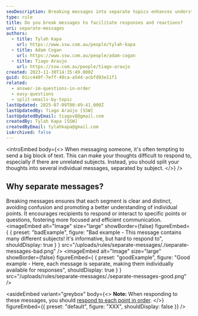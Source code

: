 ```yaml
---
seoDescription: Breaking messages into separate topics enhances understanding and encourages focused responses/reactions by clarifying individual points.
type: rule
title: Do you break messages to facilitate responses and reactions?
uri: separate-messages
authors:
  - title: Tylah Kapa
    url: https://www.ssw.com.au/people/tylah-kapa
  - title: Adam Cogan
    url: https://www.ssw.com.au/people/adam-cogan
  - title: Tiago Araujo
    url: https://ssw.com.au/people/tiago-araujo
created: 2023-11-30T14:35:49.000Z
guid: 01cc440f-7eff-49ca-a544-acbfd93e11f1
related:
  - answer-im-questions-in-order
  - easy-questions
  - split-emails-by-topic
lastUpdated: 2025-07-09T00:49:41.000Z
lastUpdatedBy: Tiago Araújo [SSW]
lastUpdatedByEmail: tiagov8@gmail.com
createdBy: Tylah Kapa [SSW]
createdByEmail: tylahkapa@gmail.com
isArchived: false
---
```


<introEmbed
  body={<>
When messaging someone, it's often tempting to send a big block of text. This can make your thoughts difficult to respond to, especially if there are unrelated subjects. Instead, you should split your thoughts into several individual messages, separated by subject.
  </>}
/>
## Why separate messages?

Breaking messages ensures that each segment is clear and distinct, avoiding confusion and promoting a better understanding of individual points. It encourages recipients to respond or interact to specific points or questions, fostering more focused and efficient communication.
<imageEmbed
  alt="Image"
  size="large"
  showBorder={false}
  figureEmbed={ {
    preset: "badExample",
    figure: "Bad example - This message contains many different subjects! It's informative, but hard to respond to",
    shouldDisplay: true
  } }
  src="/uploads/rules/separate-messages/./separate-messages-bad.png"
/>
<imageEmbed
  alt="Image"
  size="large"
  showBorder={false}
  figureEmbed={ {
    preset: "goodExample",
    figure: "Good example - Here, each message is separate, making them individually available for responses",
    shouldDisplay: true
  } }
  src="/uploads/rules/separate-messages/./separate-messages-good.png"
/>

<asideEmbed
  variant="greybox"
  body={<>
    **Note:** When responding to these messages, you should [respond to each point in order](/answer-im-questions-in-order).
  </>}
  figureEmbed={{
    preset: "default",
    figure: "XXX",
    shouldDisplay: false
  }}
/>
